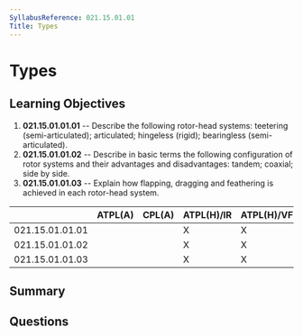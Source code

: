```yaml
---
SyllabusReference: 021.15.01.01
Title: Types
---
```


# Types

## Learning Objectives

1.  **021.15.01.01.01** -- Describe the following rotor-head systems: teetering
    (semi-articulated); articulated; hingeless (rigid); bearingless
    (semi-articulated).
2.  **021.15.01.01.02** -- Describe in basic terms the following configuration of
    rotor systems and their advantages and disadvantages: tandem; coaxial; side
    by side.
3.  **021.15.01.01.03** -- Explain how flapping, dragging and feathering is
    achieved in each rotor-head system.

|                 | ATPL(A) | CPL(A) | ATPL(H)/IR | ATPL(H)/VFR | CPL(H) | IR | CBIR(A) |
| --------------- | ------- | ------ | ---------- | ----------- | ------ | -- | ------- |
| 021.15.01.01.01 |         |        | X          | X           | X      |    |         |
| 021.15.01.01.02 |         |        | X          | X           | X      |    |         |
| 021.15.01.01.03 |         |        | X          | X           | X      |    |         |

## Summary

## Questions
